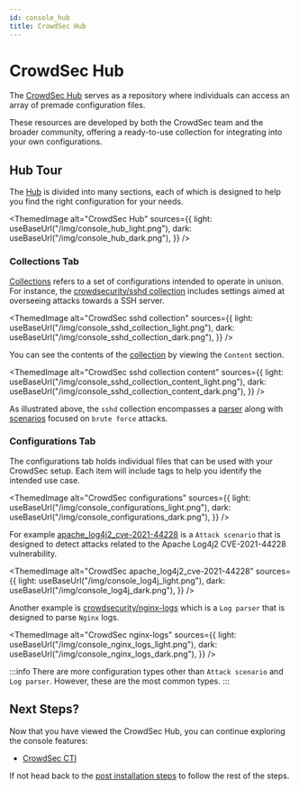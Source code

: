 ```yaml
---
id: console_hub
title: CrowdSec Hub
---
```



# CrowdSec Hub

The [CrowdSec Hub](https://hub.crowdsec.net/) serves as a repository where individuals can access an array of premade configuration files.

These resources are developed by both the CrowdSec team and the broader community, offering a ready-to-use collection for integrating into your own configurations.

## Hub Tour

The [Hub](https://hub.crowdsec.net/) is divided into many sections, each of which is designed to help you find the right configuration for your needs.

<ThemedImage
    alt="CrowdSec Hub"
    sources={{
        light: useBaseUrl("/img/console_hub_light.png"),
        dark: useBaseUrl("/img/console_hub_dark.png"),
    }}
/>

### Collections Tab

[Collections](/docs/next/collections/intro) refers to a set of configurations intended to operate in unison. For instance, the [crowdsecurity/sshd collection](https://app.crowdsec.net/hub/author/crowdsecurity/collections/sshd) includes settings aimed at overseeing attacks towards a SSH server.

<ThemedImage
    alt="CrowdSec sshd collection"
    sources={{
        light: useBaseUrl("/img/console_sshd_collection_light.png"),
        dark: useBaseUrl("/img/console_sshd_collection_dark.png"),
    }}
/>

You can see the contents of the [collection](/docs/next/collections/intro) by viewing the `Content` section.

<ThemedImage
    alt="CrowdSec sshd collection content"
    sources={{
        light: useBaseUrl("/img/console_sshd_collection_content_light.png"),
        dark: useBaseUrl("/img/console_sshd_collection_content_dark.png"),
    }}
/>

As illustrated above, the `sshd` collection encompasses a [parser](/docs/next/parsers/intro) along with [scenarios](/docs/next/scenarios/intro) focused on `brute force` attacks.

### Configurations Tab

The configurations tab holds individual files that can be used with your CrowdSec setup. Each item will include tags to help you identify the intended use case.

<ThemedImage
    alt="CrowdSec configurations"
    sources={{
        light: useBaseUrl("/img/console_configurations_light.png"),
        dark: useBaseUrl("/img/console_configurations_dark.png"),
    }}
/>

For example [apache_log4j2_cve-2021-44228](https://app.crowdsec.net/hub/author/crowdsecurity/configurations/apache_log4j2_cve-2021-44228) is a `Attack scenario` that is designed to detect attacks related to the Apache Log4j2 CVE-2021-44228 vulnerability.

<ThemedImage
    alt="CrowdSec apache_log4j2_cve-2021-44228"
    sources={{
        light: useBaseUrl("/img/console_log4j_light.png"),
        dark: useBaseUrl("/img/console_log4j_dark.png"),
    }}
/>

Another example is [crowdsecurity/nginx-logs](https://app.crowdsec.net/hub/author/crowdsecurity/configurations/nginx-logs) which is a `Log parser` that is designed to parse `Nginx` logs.

<ThemedImage
    alt="CrowdSec nginx-logs"
    sources={{
        light: useBaseUrl("/img/console_nginx_logs_light.png"),
        dark: useBaseUrl("/img/console_nginx_logs_dark.png"),
    }}
/>

:::info
There are more configuration types other than `Attack scenario` and `Log parser`. However, these are the most common types.
:::

## Next Steps?

Now that you have viewed the CrowdSec Hub, you can continue exploring the console features:

- [CrowdSec CTI](/getting_started/post_installation/console_cti.mdx)

If not head back to the [post installation steps](/getting_started/next_steps.md#1-crowdsec-console) to follow the rest of the steps.